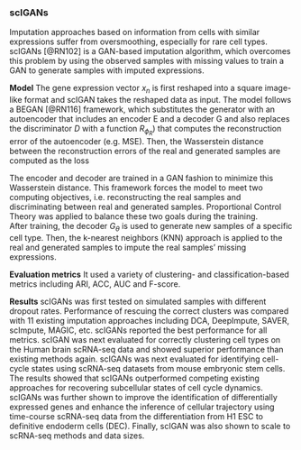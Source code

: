 
### scIGANs  {#scIGANs}

Imputation approaches based on information from cells with similar expressions suffer from oversmoothing, especially for rare cell types. scIGANs [@RN102]<!--[16]-->  is a GAN-based imputation algorithm, which overcomes this problem by using the observed samples with missing values to train a GAN to generate samples with imputed expressions. 

**Model** The gene expression vector $x_{n}$ is first reshaped into a square image-like format and scIGAN takes the reshaped data as input. The model follows a BEGAN [@RN116]<!--[60]--> framework, which substitutes the generator with an autoencoder that includes an encoder E and a decoder G and also replaces the discriminator $D$ with a function $R_{\phi_{R}}$) that computes the reconstruction error of the autoencoder (e.g. MSE).  Then, the Wasserstein distance between the reconstruction errors of the real and generated samples are computed as the loss

\begin{equation}
L(\theta,\phi) = \max_{\phi_{R}}\sum_{n=1}^{N}R_{\phi_{R}}(x_{n})-\sum_{n=1}^{N}R_{\phi_{R}}(G_{\theta}(E_{\phi}(x_{n}),y) (\#eq:eq16)
\end{equation}

The encoder and decoder are trained in a GAN fashion to minimize this Wasserstein distance. This framework forces the model to meet two computing objectives, i.e. reconstructing the real samples and discriminating between real and generated samples.  Proportional Control Theory was applied to balance these two goals during the training.  
After training, the decoder $G_{\theta}$ is used to generate new samples of a specific cell type. Then, the k-nearest neighbors (KNN) approach is applied to the real and generated samples to impute the real samples' missing expressions.  

**Evaluation metrics** It used a variety of clustering- and classification-based metrics including ARI, ACC, AUC and F-score. 

**Results** scIGANs was first tested on simulated samples with different dropout rates. Performance of rescuing the correct clusters was compared with 11 existing imputation approaches including DCA, DeepImpute, SAVER, scImpute, MAGIC, etc. scIGANs reported the best performance for all metrics. scIGAN was next evaluated for correctly clustering cell types on the Human brain scRNA-seq data and showed superior performance than existing methods again. scIGANs was next evaluated for identifying cell-cycle states using scRNA-seq datasets from mouse embryonic stem cells. The results showed that scIGANs outperformed competing existing approaches for recovering subcellular states of cell cycle dynamics. scIGANs was further shown to improve the identification of differentially expressed genes and enhance the inference of cellular trajectory using time-course scRNA-seq data from the differentiation from H1 ESC to definitive endoderm cells (DEC). Finally, scIGAN was also shown to scale to scRNA-seq methods and data sizes.  

